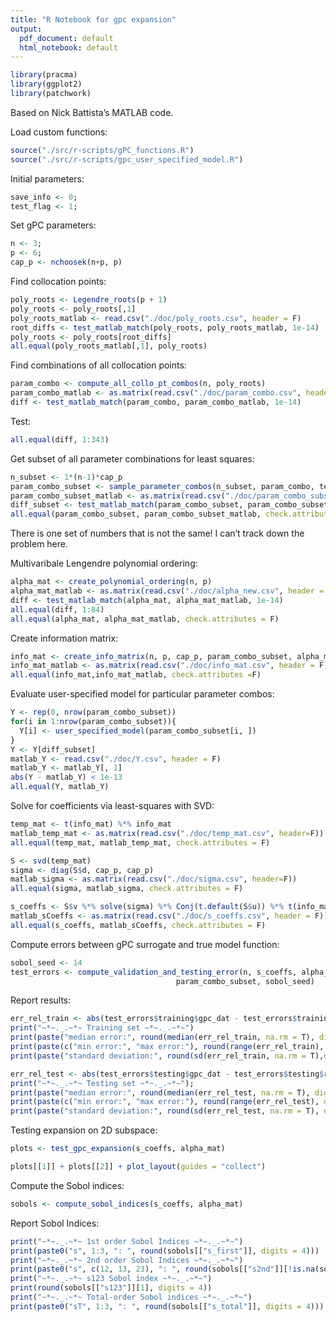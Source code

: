 ```yaml
---
title: "R Notebook for gpc expansion"
output:
  pdf_document: default
  html_notebook: default
---
```


```r
library(pracma)
library(ggplot2)
library(patchwork)
```

Based on Nick Battista's MATLAB code. 

Load custom functions: 

```r
source("./src/r-scripts/gPC_functions.R")
source("./src/r-scripts/gpc_user_specified_model.R")
```

Initial parameters: 

```r
save_info <- 0;
test_flag <- 1;
```

Set gPC parameters:

```r
n <- 3; 
p <- 6;
cap_p <- nchoosek(n+p, p)
```

Find collocation points:

```r
poly_roots <- Legendre_roots(p + 1)
poly_roots <- poly_roots[,1]
poly_roots_matlab <- read.csv("./doc/poly_roots.csv", header = F)
root_diffs <- test_matlab_match(poly_roots, poly_roots_matlab, 1e-14)
poly_roots <- poly_roots[root_diffs]
all.equal(poly_roots_matlab[,1], poly_roots)
```

Find combinations of all collocation points: 

```r
param_combo <- compute_all_collo_pt_combos(n, poly_roots)
param_combo_matlab <- as.matrix(read.csv("./doc/param_combo.csv", header = F))
diff <- test_matlab_match(param_combo, param_combo_matlab, 1e-14)
```

Test:

```r
all.equal(diff, 1:343)
```

Get subset of all parameter combinations for least squares: 

```r
n_subset <- 1*(n-1)*cap_p
param_combo_subset <- sample_parameter_combos(n_subset, param_combo, test_flag)
param_combo_subset_matlab <- as.matrix(read.csv("./doc/param_combo_subset.csv", header = F))
diff_subset <- test_matlab_match(param_combo_subset, param_combo_subset_matlab, 1e-10)
all.equal(param_combo_subset, param_combo_subset_matlab, check.attributes = F)
```
There is one set of numbers that is not the same! I can't track down the problem here. 

Multivaribale Lengendre polynomial ordering:

```r
alpha_mat <- create_polynomial_ordering(n, p)
alpha_mat_matlab <- as.matrix(read.csv("./doc/alpha_new.csv", header = F))
diff <- test_matlab_match(alpha_mat, alpha_mat_matlab, 1e-14)
all.equal(diff, 1:84)
all.equal(alpha_mat, alpha_mat_matlab, check.attributes = F)
```

Create information matrix: 

```r
info_mat <- create_info_matrix(n, p, cap_p, param_combo_subset, alpha_mat)
info_mat_matlab <- as.matrix(read.csv("./doc/info_mat.csv", header = F))
all.equal(info_mat,info_mat_matlab, check.attributes =F)
```

Evaluate user-specified model for particular parameter combos:

```r
Y <- rep(0, nrow(param_combo_subset))
for(i in 1:nrow(param_combo_subset)){
  Y[i] <- user_specified_model(param_combo_subset[i, ])
}
Y <- Y[diff_subset]
matlab_Y <- read.csv("./doc/Y.csv", header = F)
matlab_Y <- matlab_Y[, 1]
abs(Y - matlab_Y) < 1e-13
all.equal(Y, matlab_Y)
```

Solve for coefficients via least-squares with SVD:

```r
temp_mat <- t(info_mat) %*% info_mat
matlab_temp_mat <- as.matrix(read.csv("./doc/temp_mat.csv", header=F))
all.equal(temp_mat, matlab_temp_mat, check.attributes = F)
```


```r
S <- svd(temp_mat)
sigma <- diag(S$d, cap_p, cap_p)
matlab_sigma <- as.matrix(read.csv("./doc/sigma.csv", header=F))
all.equal(sigma, matlab_sigma, check.attributes = F)
```

```r
s_coeffs <- S$v %*% solve(sigma) %*% Conj(t.default(S$u)) %*% t(info_mat) %*% Y
matlab_sCoeffs <- as.matrix(read.csv("./doc/s_coeffs.csv", header = F))
all.equal(s_coeffs, matlab_sCoeffs, check.attributes = F)
```

Compute errors between gPC surrogate and true model function:

```r
sobol_seed <- 14
test_errors <- compute_validation_and_testing_error(n, s_coeffs, alpha_mat, 
                                     param_combo_subset, sobol_seed)
```

Report results:

```r
err_rel_train <- abs(test_errors$training$gpc_dat - test_errors$training$real_dat) / abs(test_errors$training$real_dat) * 100
print("~*~._.~*~ Training set ~*~._.~*~")
print(paste("median error:", round(median(err_rel_train, na.rm = T), digits = 2)))
print(paste(c("min error:", "max error:"), round(range(err_rel_train), digits = 2)))
print(paste("standard deviation:", round(sd(err_rel_train, na.rm = T),digits = 2)))

err_rel_test <- abs(test_errors$testing$gpc_dat - test_errors$testing$real_dat) / abs(test_errors$testing$real_dat) * 100
print("~*~._.~*~ Testing set ~*~._.~*~");
print(paste("median error:", round(median(err_rel_test, na.rm = T), digits = 2)))
print(paste(c("min error:", "max error:"), round(range(err_rel_test), digits = 2)))
print(paste("standard deviation:", round(sd(err_rel_test, na.rm = T), digits = 2)))
```

Testing expansion on 2D subspace:

```r
plots <- test_gpc_expansion(s_coeffs, alpha_mat)

plots[[1]] + plots[[2]] + plot_layout(guides = "collect")
```

Compute the Sobol indices: 

```r
sobols <- compute_sobol_indices(s_coeffs, alpha_mat)
```

Report Sobol Indices:

```r
print("~*~._.~*~ 1st order Sobol Indices ~*~._.~*~")
print(paste0("s", 1:3, ": ", round(sobols[["s_first"]], digits = 4)))
print("~*~._.~*~ 2nd order Sobol Indices ~*~._.~*~")
print(paste0("s", c(12, 13, 23), ": ", round(sobols[["s2nd"]][!is.na(sobols[["s2nd"]])], digits = 4)))
print("~*~._.~*~ s123 Sobol index ~*~._.~*~")
print(round(sobols[["s123"]][1], digits = 4))
print("~*~._.~*~ Total-order Sobol indices ~*~._.~*~")
print(paste0("sT", 1:3, ": ", round(sobols[["s_total"]], digits = 4)))
```
